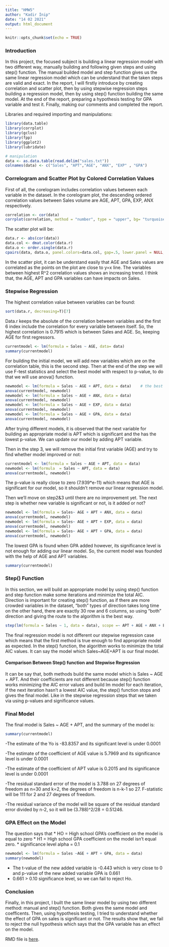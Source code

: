 ```yaml
---
title: "HMW5"
author: "Kadir İnip"
date: "14 02 2021"
output: html_document
---
```


```r
knitr::opts_chunk$set(echo = TRUE)
```

### Introduction

In this project, the focused subject is building a linear regression model with two different way, manually building and following given steps and using step() function. The manual builded model and step function gives us the same linear regression model which can be understand that the taken steps are valid and exact. 
In the report, I will firstly introduce by creating correlation and scatter plot, then by using stepwise regression steps building a regression model, then by using step() function  building the same model. At the end of the report, preparing a hypothesis testing for GPA variable and test it. 
Finally, making our comments and completed the report. 


Libraries and required importing and manipulations:

```r
library(data.table)
library(corrplot)
library(gclus)
library(fpp)
library(ggplot2)
library(lubridate)

# manipulation
data <- as.data.table(read.delim("sales.txt"))
colnames(data) <- c("Sales", "APT","AGE", "ANX", "EXP" , "GPA")
```


### Correlogram and Scatter Plot by Colored Correlation Values

First of all, the corelogram includes correlation values between each variable in the dataset. In the corelogram plot, the descending ordered correlation values between Sales volume are AGE, APT, GPA, EXP, ANX respectively. 

```r
correlation <- cor(data)
corrplot(correlation, method = "number", type = "upper", bg= "turquoise", tl.srt = 30)
```

The scatter plot will be:

```r
data.r <- abs(cor(data)) 
data.col <- dmat.color(data.r)
data.o <- order.single(data.r)
cpairs(data, data.o, panel.colors=data.col, gap=.5, lower.panel = NULL, main="Scatter Plot Colored by Correlation")
```

In the scatter plot, it can be understand easily that AGE and Sales values are correlated as the points on the plot are close to y=x line. The variables between highest R^2 correlation values shows an increasing trend. I think that, the AGE, APT and GPA variables can have impacts on Sales.

### Stepwise Regression 

The highest correlation value between variables can be found: 

```r
sort(data.r, decreasing=T)[7] 
```

Data.r keeps the absolute of the correlation between variables and the first 6 index include the correlation for every variable between itself. So, the highest correlation is 0.7915 which is between Sales and AGE. So, keeping AGE for first regressors. 

```r
currentmodel <- lm(formula = Sales ~ AGE, data= data)
summary(currentmodel)
```

For building the initial model, we will add new variables which are on the correlation table, this is the second step. Then at the end of the step we will use F-test statistics and select the best model with respect to p-value, to do that we will use anova() function. 

```r
newmodel <- lm(formula = Sales ~ AGE + APT, data = data)    # the best F-value is AGE + APT
anova(currentmodel, newmodel)
newmodel <- lm(formula = Sales ~ AGE + ANX, data = data)
anova(currentmodel, newmodel)
newmodel <- lm(formula = Sales ~ AGE + EXP, data = data)
anova(currentmodel, newmodel)
newmodel <- lm(formula = Sales ~ AGE + GPA, data = data)      
anova(currentmodel, newmodel)
```

After trying different models, it is observed that the next variable for building an appropriate model is APT which is significant and the has the lowest p-value. We can update our model by adding APT variable. 

Then in the step 3, we will remove the initial first variable (AGE) and try to find whether model improved or not: 
```r
currentmodel <- lm(formula = Sales ~ AGE + APT, data = data)
newmodel <- lm(formula  = Sales ~ APT, data = data)
anova(currentmodel, newmodel)
```


The p-value is really close to zero (7.939*e-11) which means that AGE is significant for our model, so it shouldn't remove our linear regression model. 

Then we'll move on step2&3 until there are no improvement yet. The next step is whether new variable is significant or not, is it added or not?

```r
newmodel <- lm(formula = Sales~ AGE + APT + ANX, data = data)
anova(currentmodel, newmodel)
newmodel <- lm(formula = Sales~ AGE + APT + EXP, data = data)
anova(currentmodel, newmodel)
newmodel <- lm(formula = Sales~ AGE + APT + GPA, data = data)    
anova(currentmodel, newmodel)
```

The lowest GPA is found when GPA added however, its significance level is not enough for adding our linear model. So, the current model was founded with the help of AGE and APT variables. 

```r
summary(currentmodel)
```


### Step() Function 

In this section, we will build an appropriate model by using step() function and step function make some iterations and minimize the total AIC. Direction is important for creating step() function, as if there are more crowded variables in the dataset, "both" types of direction takes long time on the other hand, there are exactly 30 row and 6 columns, so using "both" direction and giving the route to the algorithm is the best way.  

```r
step(lm(formula = Sales ~ 1, data = data), scope =~ APT + AGE + ANX + EXP + GPA, direction = "both", trace = 1)
```

The final regression model is not different our stepwise regression case which means that the first method is true enough to find appropriate model as expected. In the step() function, the algorithm works to minimize the total AIC values. It can say the model which Sales~AGE+APT is our final model. 

#### Comparison Between Step() function and Stepwise Regression 

It can be say that, both methods build the same model which is Sales ~ AGE + APT. And their coefficients are not different because step() function works minimizing the AIC error values and build lm model for each iteration, if the next iteration hasn't a lowest AIC value, the step() function stops and gives the final model. Like in the stepwise regression steps that we taken via using p-values and significance values. 

### Final Model 

The final model is Sales ~ AGE + APT, and the summary of the model is:

```r
summary(currentmodel)
```

-The estimate of the Yo is -83.8357 and its significant level is under 0.0001

-The estimate of the coefficient of AGE value is 5.7969 and its significance level is under 0.0001

-The estimate of the coefficient of APT value is 0.2015 and its significance level is under 0.0001

-The residual standard error of the model is 3.788 on 27 degrees of freedom as n=30 and k=2, the degrees of freedom is n-k-1 so 27. F-statistic will be 111 for 2 and 27 degrees of freedom.

-The residual variance of the model will be square of the residual standard error divided by n-2, so it will be (3.788)^2/28 = 0.51246.

### GPA Effect on the Model 

The question says that 
* HO = High school GPA's coefficient on the model is equal to zero
* H1 = High school GPA coefficient on the model isn't equal zero. 
* significance level alpha = 0.1 

```r
newmodel <- lm(formula = Sales ~AGE + APT + GPA, data = data)
summary(newmodel)
```

* The t-value of the new added variable is -0.443 which is very close to 0 and p-value of the new added variable GPA is 0.661 
* 0.661 > 0.10 significance level, so we can fail to reject Ho. 

### Conclusion 

Finally, in this project, I built the same linear model by using two different method: manual and step() function. Both gives the same model and coefficents. Then, using hypothesis testing, I tried to understand whether the effect of GPA on sales is significant or not. The results show that, we fail to reject the null hypothesis which says that the GPA variable has an effect on the model. 


RMD file is [here](https://bu-ie-360.github.io/fall20-kadirnp/files/HMW5.Rmd).

